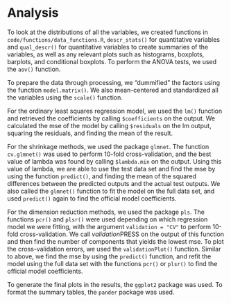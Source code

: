 # Analysis

To look at the distributions of all the variables, we created functions in   `code/functions/data_functions.R`, `descr_stats()` for quantitative variables and `qual_descr()` for quantitative variables to create summaries of the variables, as well as any relevant plots such as histograms, boxplots, barplots, and conditional boxplots. To perform the ANOVA tests, we used the `aov()` function. 

To prepare the data through processing, we "dummified" the factors using the function `model.matrix()`. We also mean-centered and standardized all the variables using the `scale()` function. 

For the ordinary least squares regression model, we used the `lm()` function and retrieved the coefficients by calling `$coefficients` on the output. We calculated the mse of the model by calling `$residuals` on the lm output, squaring the residuals, and finding the mean of the result. 

For the shrinkage methods, we used the package `glmnet`. The function `cv.glmnet()` was used to perform 10-fold cross-validation, and the best value of lambda was found by calling `$lambda.min` on the output. Using this value of lambda, we are able to use the test data set and find the mse by using the function `predict()`, and finding the mean of the squared differences between the predicted outputs and the actual test outputs. We also called the `glmnet()` function to fit the model on the full data set, and used `predict()` again to find the official model coefficients. 

For the dimension reduction methods, we used the package `pls`. The functions `pcr()` and `plsr()` were used depending on which regression model we were fitting, with the argument `validation = "CV"` to perform 10-fold cross-validation. We call $validation$PRESS on the output of this function and then find the number of components that yields the lowest mse. To plot the cross-validation errors, we used the `validationPlot()` function. Similar to above, we find the mse by using the `predict()` function, and refit the model using the full data set with the functions `pcr()` or `plsr()` to find the official model coefficients. 

To generate the final plots in the results, the `ggplot2` package was used. To format the summary tables, the `pander` package was used. 